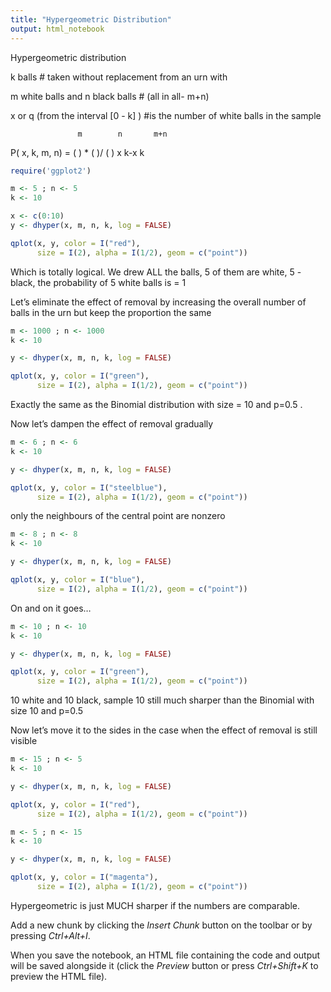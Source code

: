 ---
title: "Hypergeometric Distribution"
output: html_notebook
---

Hypergeometric distribution

k balls 
# taken without replacement from an urn with

m white balls and
n black balls 
# (all in all- m+n)

x or q  (from the interval [0 - k] )
#is the number of white balls in the sample
                      
                   m        n       m+n
P( x, k, m, n) = (   ) * (     )/ (     )
                   x       k-x       k


```{r}
require('ggplot2')

m <- 5 ; n <- 5
k <- 10

x <- c(0:10)
y <- dhyper(x, m, n, k, log = FALSE)

qplot(x, y, color = I("red"), 
      size = I(2), alpha = I(1/2), geom = c("point"))
```

Which is totally logical. We drew ALL the balls, 5 of them are white, 5 - black, the probability of 5 white balls is = 1


Let's eliminate the effect of removal by increasing the overall number of balls in the urn but keep the proportion the same

```{r}
m <- 1000 ; n <- 1000
k <- 10

y <- dhyper(x, m, n, k, log = FALSE)

qplot(x, y, color = I("green"), 
      size = I(2), alpha = I(1/2), geom = c("point"))
```

Exactly the same as the Binomial distribution with size = 10 and p=0.5 .

Now let's dampen the effect of removal gradually

```{r}
m <- 6 ; n <- 6
k <- 10

y <- dhyper(x, m, n, k, log = FALSE)

qplot(x, y, color = I("steelblue"), 
      size = I(2), alpha = I(1/2), geom = c("point"))
```

only the neighbours of the central point are nonzero

```{r}
m <- 8 ; n <- 8
k <- 10

y <- dhyper(x, m, n, k, log = FALSE)

qplot(x, y, color = I("blue"), 
      size = I(2), alpha = I(1/2), geom = c("point"))
```

On and on it goes...

```{r}
m <- 10 ; n <- 10
k <- 10

y <- dhyper(x, m, n, k, log = FALSE)

qplot(x, y, color = I("green"), 
      size = I(2), alpha = I(1/2), geom = c("point"))
```

10 white and 10 black, sample 10 still much sharper than the Binomial with size 10 and p=0.5

Now let's move it to the sides in the case when the effect of removal is still visible

```{r}
m <- 15 ; n <- 5
k <- 10

y <- dhyper(x, m, n, k, log = FALSE)

qplot(x, y, color = I("red"), 
      size = I(2), alpha = I(1/2), geom = c("point"))
```

```{r}
m <- 5 ; n <- 15
k <- 10

y <- dhyper(x, m, n, k, log = FALSE)

qplot(x, y, color = I("magenta"), 
      size = I(2), alpha = I(1/2), geom = c("point"))
```

Hypergeometric is just MUCH sharper if the numbers are comparable.


Add a new chunk by clicking the *Insert Chunk* button on the toolbar or by pressing *Ctrl+Alt+I*.

When you save the notebook, an HTML file containing the code and output will be saved alongside it (click the *Preview* button or press *Ctrl+Shift+K* to preview the HTML file).
